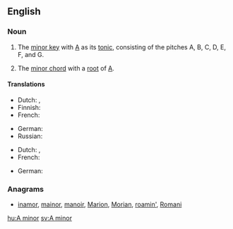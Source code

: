 ==English==

===Noun===
{{en-noun|head=[[A]] [[minor]]|-}}

# {{context|music|lang=en}} The [[minor key]] with [[A]] as its [[tonic]], consisting of the pitches A, B, C, D, E, F, and G.
# {{context|music|lang=en}} The [[minor chord]] with a [[root]] of [[A]].

====Translations====
{{trans-top|minor key}}
* Dutch: {{t+|nl|a-mineur}}, {{t+|nl|a-klein}}
* Finnish: {{t+|fi|molli|alt=a-molli}}
* French: {{t+|fr|la mineur|m}}
{{trans-mid}}
* German: {{t+|de|a-Moll|n}}
* Russian: {{t|ru|ля минор|m|tr=lja minór}}
{{trans-bottom}}

{{trans-top|minor chord}}
* Dutch: {{t+|nl|a-mineur}}, {{t+|nl|a-klein}}
* French: {{t+|fr|la mineur|m}}
{{trans-mid}}
* German: {{t+|de|a-Moll|n}}
{{trans-bottom}}

===Anagrams===
* [[inamor#English|inamor]], [[mainor#English|mainor]], [[manoir#English|manoir]], [[Marion#English|Marion]], [[Morian#English|Morian]], [[roamin'#English|roamin']], [[Romani#English|Romani]]

[[hu:A minor]]
[[sv:A minor]]